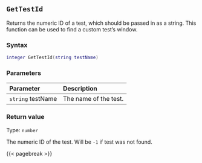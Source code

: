 ## `GetTestId`

Returns the numeric ID of a test, which should be passed in as a string.
This function can be used to find a custom test's window.

### Syntax {-}

``` .lua
integer GetTestId(string testName)
```

### Parameters {-}

**Parameter** | **Description**
| :-- | :-- |
`string` testName | The name of the test.

### Return value {-}

Type: `number` \

The numeric ID of the test. Will be `-1` if test was not found.

{{< pagebreak >}}
